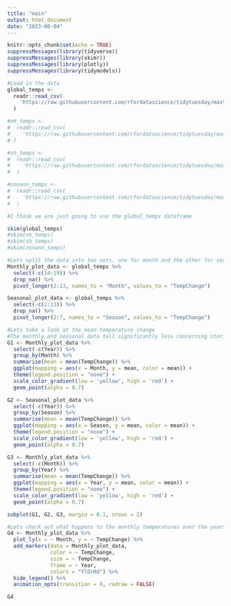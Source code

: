 ```yaml
---
title: "main"
output: html_document
date: "2023-08-04"
---
```


```r
knitr::opts_chunk$set(echo = TRUE)
suppressMessages(library(tidyverse))
suppressMessages(library(skimr))
suppressMessages(library(plotly))
suppressMessages(library(tidymodels))
```

```r
#Load in the data
global_temps <-
  readr::read_csv(
    'https://raw.githubusercontent.com/rfordatascience/tidytuesday/master/data/2023/2023-07-11/global_temps.csv'
  )

#nh_temps <-
#  readr::read_csv(
#    'https://raw.githubusercontent.com/rfordatascience/tidytuesday/master/data/2023/2023-07-11/nh_temps.csv'
# )

#sh_temps <-
#  readr::read_csv(
#    'https://raw.githubusercontent.com/rfordatascience/tidytuesday/master/data/2023/2023-07-11/sh_temps.csv'
#  )

#zonann_temps <-
#  readr::read_csv(
#    'https://raw.githubusercontent.com/rfordatascience/tidytuesday/master/data/2023/2023-07-11/zonann_temps.csv'
#  )

#I think we are just going to use the global_temps dataframe

skim(global_temps)
#skim(nh_temps)
#skim(sh_temps)
#skim(zonann_temps)
```

```r
#Lets split the data into two sets, one for month and the other for seasonal, so we can compare the two 
Monthly_plot_data <- global_temps %>% 
  select(-c(14:19)) %>%
  drop_na() %>%
  pivot_longer(2:13, names_to = "Month", values_to = "TempChange")

Seasonal_plot_data <- global_temps %>% 
  select(-c(2:13)) %>%
  drop_na() %>%
  pivot_longer(2:7, names_to = "Season", values_to = "TempChange")
```

```r
#Lets take a look at the mean temperature change
#The monthly and seasonal data tell significantly less concerning stories than the yearly data
G1 <- Monthly_plot_data %>% 
  select(-c(Year)) %>%
  group_by(Month) %>%
  summarise(mean = mean(TempChange)) %>%
  ggplot(mapping = aes(x = Month, y = mean, color = mean)) +
  theme(legend.position = "none") +
  scale_color_gradient(low = 'yellow', high = 'red') +
  geom_point(alpha = 0.7) 

G2 <- Seasonal_plot_data %>% 
  select(-c(Year)) %>%
  group_by(Season) %>%
  summarise(mean = mean(TempChange)) %>%
  ggplot(mapping = aes(x = Season, y = mean, color = mean)) +
  theme(legend.position = "none") +
  scale_color_gradient(low = 'yellow', high = 'red') +
  geom_point(alpha = 0.7) 

G3 <- Monthly_plot_data %>% 
  select(-c(Month)) %>%
  group_by(Year) %>%
  summarise(mean = mean(TempChange)) %>%
  ggplot(mapping = aes(x = Year, y = mean, color = mean)) +
  theme(legend.position = "none") +
  scale_color_gradient(low = 'yellow', high = 'red') +
  geom_point(alpha = 0.7) 

subplot(G1, G2, G3, margin = 0.1, nrows = 2) 
```

```r
#Lets check out what happens to the monthly temperatures over the years
G4 <- Monthly_plot_data %>%
  plot_ly(x = ~ Month, y = ~ TempChange) %>%
  add_markers(data = Monthly_plot_data,
              color = ~ TempChange,
              size = ~ TempChange,
              frame = ~ Year,
              colors = "YlOrRd") %>%
  hide_legend() %>%
  animation_opts(transition = 0, redraw = FALSE)

G4
```



